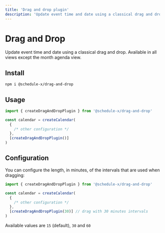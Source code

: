 ```yaml
---
title: 'Drag and drop plugin'
description: 'Update event time and date using a classical drag and drop.'
---
```


# Drag and Drop

Update event time and date using a classical drag and drop. Available in all views except the month agenda view.

## Install

```bash copy
npm i @schedule-x/drag-and-drop
```

## Usage

```js
import { createDragAndDropPlugin } from '@schedule-x/drag-and-drop'

const calendar = createCalendar(
  {
    /* other configuration */
  },
  [createDragAndDropPlugin()]
)
```

## Configuration

You can configure the length, in minutes, of the intervals that are used when dragging:

```js
import { createDragAndDropPlugin } from '@schedule-x/drag-and-drop'

const calendar = createCalendar(
  {
    /* other configuration */
  },
  [createDragAndDropPlugin(30)] // drag with 30 minutes intervals
)
```

Available values are `15` (default), `30` and `60`
